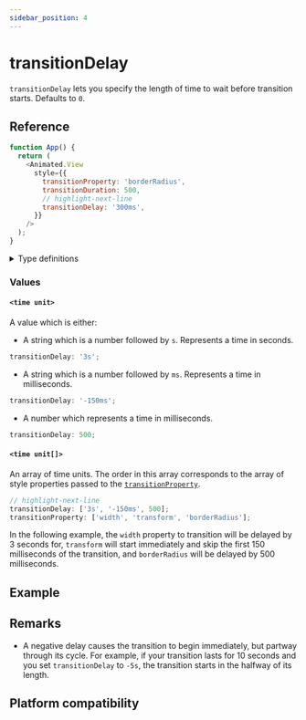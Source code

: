 ```yaml
---
sidebar_position: 4
---
```


# transitionDelay

`transitionDelay` lets you specify the length of time to wait before transition starts. Defaults to `0`.


<InteractiveExample
  src={TransitionDelayBasicSrc}
  component={TransitionDelayBasic}
/>

## Reference

```javascript
function App() {
  return (
    <Animated.View
      style={{
        transitionProperty: 'borderRadius',
        transitionDuration: 500,
        // highlight-next-line
        transitionDelay: '300ms',
      }}
    />
  );
}
```

<details>
<summary>Type definitions</summary>

```typescript
type TimeUnit = `${number}s` | `${number}ms` | number;

type CSSTransitionDelay = TimeUnit | TimeUnit[];
```

</details>

### Values

#### `<time unit>`

A value which is either:

- A string which is a number followed by `s`. Represents a time in seconds.

<Indent>

```typescript
transitionDelay: '3s';
```

</Indent>

- A string which is a number followed by `ms`. Represents a time in milliseconds.

<Indent>

```typescript
transitionDelay: '-150ms';
```

</Indent>

- A number which represents a time in milliseconds.

<Indent>

```typescript
transitionDelay: 500;
```

</Indent>

#### `<time unit[]>`

An array of time units. The order in this array corresponds to the array of style properties passed to the [`transitionProperty`](/docs/css-transitions/transition-property#style-property-1).

```typescript
// highlight-next-line
transitionDelay: ['3s', '-150ms', 500];
transitionProperty: ['width', 'transform', 'borderRadius'];
```

In the following example, the `width` property to transition will be delayed by 3 seconds for, `transform` will start immediately and skip the first 150 milliseconds of the transition, and `borderRadius` will be delayed by 500 milliseconds.

## Example


<InteractiveExample src={TransitionDelaySrc} component={TransitionDelay} />

## Remarks

- A negative delay causes the transition to begin immediately, but partway through its cycle. For example, if your transition lasts for 10 seconds and you set `transitionDelay` to `-5s`, the transition starts in the halfway of its length.

## Platform compatibility

<PlatformCompatibility android ios web />

